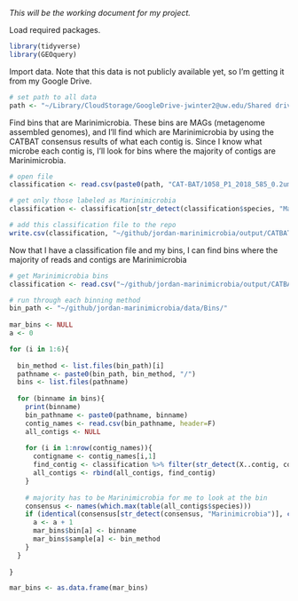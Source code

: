 *This will be the working document for my project.*

Load required packages.

```r
library(tidyverse)
library(GEOquery)
```

Import data. Note that this data is not publicly available yet, so I'm getting it from my Google Drive.

```r
# set path to all data
path <- "~/Library/CloudStorage/GoogleDrive-jwinter2@uw.edu/Shared drives/Rocap Lab/Project_ODZ_Marinimicrobia_Jordan/"
```

Find bins that are Marinimicrobia. These bins are MAGs (metagenome assembled genomes), and I'll find which are Marinimicrobia by using the CATBAT consensus results of what each contig is. Since I know what microbe each contig is, I'll look for bins where the majority of contigs are Marinimicrobia.

```r
# open file
classification <- read.csv(paste0(path, "CAT-BAT/1058_P1_2018_585_0.2um/1058_P1_2018_585_0.2um_assembly_plus.contig2classification_names.txt"), sep = "\t")

# get only those labeled as Marinimicrobia
classification <- classification[str_detect(classification$species, "Marinimicrobia"),]

# add this classification file to the repo
write.csv(classification, "~/github/jordan-marinimicrobia/output/CATBAT_marinimicrobia.csv")
```

Now that I have a classification file and my bins, I can find bins where the majority of reads and contigs are Marinimicrobia

```r
# get Marinimicrobia bins
classification <- read.csv("~/github/jordan-marinimicrobia/output/CATBAT_all.csv")

# run through each binning method
bin_path <- "~/github/jordan-marinimicrobia/data/Bins/"
  
mar_bins <- NULL
a <- 0

for (i in 1:6){
  
  bin_method <- list.files(bin_path)[i]
  pathname <- paste0(bin_path, bin_method, "/")
  bins <- list.files(pathname)
  
  for (binname in bins){
    print(binname)
    bin_pathname <- paste0(pathname, binname)
    contig_names <- read.csv(bin_pathname, header=F)
    all_contigs <- NULL
    
    for (i in 1:nrow(contig_names)){
      contigname <- contig_names[i,1]
      find_contig <- classification %>% filter(str_detect(X..contig, contigname))
      all_contigs <- rbind(all_contigs, find_contig)
    }
    
    # majority has to be Marinimicrobia for me to look at the bin
    consensus <- names(which.max(table(all_contigs$species)))
    if (identical(consensus[str_detect(consensus, "Marinimicrobia")], character(0)) == F){
      a <- a + 1
      mar_bins$bin[a] <- binname
      mar_bins$sample[a] <- bin_method
    }
  }
  
}

mar_bins <- as.data.frame(mar_bins)
```

